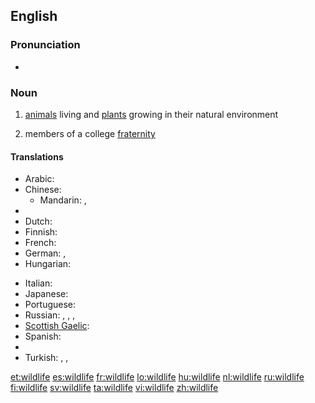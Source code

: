 ==English==

===Pronunciation===
* {{IPA|/ˈwaɪldlaɪf/}}

===Noun===
{{wikipedia}}
{{en-noun|-}}

# [[animals]] living and [[plants]] growing in their natural environment
# {{Slang}} members of a college [[fraternity]]

====Translations====
{{trans-top|animals living in their natural environment}}
* Arabic: {{t|ar|الحياة البرية|f|tr=al-Hayaa al-barríyya}}
* Chinese:
** Mandarin: {{t-|cmn|野生動物|sc=Hani}}, {{t-|cmn|野生动物|tr=yěshēng dòngwù|sc=Hani}}
* {{trreq|Czech}}
* Dutch: {{t|nl|wildleven|n}}
* Finnish: {{t-|fi|villieläin|p|alt=villieläimet}}
* French: {{t+|fr|faune|f}}
* German: {{t|de|Tierwelt|f}},  {{t+|de|Fauna|f}}
* Hungarian: {{t|hu|vadvilág}}
{{trans-mid}}
* Italian: {{t+|it|fauna|f}}
* Japanese: {{t-|ja|野生動物|tr=やせいどうぶつ, yasei dōbutsu}}
* Portuguese: {{t|pt|vida selvagem|f}}
* Russian: {{t|ru|дикая природа|f|tr=díkaja priróda}},  {{t|ru|живая природа|f|tr=živája priróda}},  {{t|ru|животный мир|m|tr=živótnyj mir}},  {{t|ru|фауна|f|tr=fáuna}}
* [[Scottish Gaelic]]: {{t-|gd|fiadh-bheatha|f|xs=Scottish Gaelic}}
* Spanish: {{t|es|vida silvestre|f}}
* {{trreq|Swedish}}
* Turkish: {{t|tr|vahşi yaşam}},  {{t|tr|vahşi hayat}},  {{t|tr|vahşi doğa}}
{{trans-bottom}}

{{trans-top|slang: members of a college fraternity}}
{{trans-mid}}
{{trans-bottom}}

[[et:wildlife]]
[[es:wildlife]]
[[fr:wildlife]]
[[lo:wildlife]]
[[hu:wildlife]]
[[nl:wildlife]]
[[ru:wildlife]]
[[fi:wildlife]]
[[sv:wildlife]]
[[ta:wildlife]]
[[vi:wildlife]]
[[zh:wildlife]]